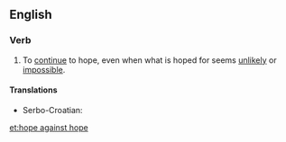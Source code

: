 ==English==

===Verb===
{{head|en|verb|head=[[hope]] [[against]] hope}}

# {{context|idiomatic|lang=en}} To [[continue]] to hope, even when what is hoped for seems [[unlikely]] or [[impossible]].

====Translations====
{{trans-top|}}
* Serbo-Croatian: {{t|sh|uzaludno se nadati}}
{{trans-mid}}
{{trans-bottom}}

[[et:hope against hope]]
